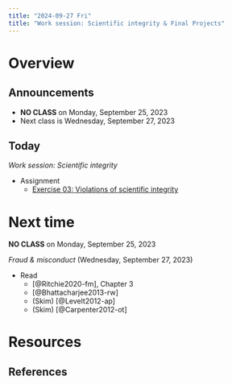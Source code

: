 ```yaml
---
title: "2024-09-27 Fri"
title: "Work session: Scientific integrity & Final Projects"
---
```


# Overview

## Announcements

- **NO CLASS** on Monday, September 25, 2023
- Next class is Wednesday, September 27, 2023

## Today

*Work session: Scientific integrity*

- [Assignment]{.green_assigned}
    - [Exercise 03: Violations of scientific integrity](../exercises/ex03-scientific-integrity.qmd)

# Next time

**NO CLASS** on Monday, September 25, 2023

*Fraud & misconduct* (Wednesday, September 27, 2023)

- Read
    - [@Ritchie2020-fm], Chapter 3
    - [@Bhattacharjee2013-rw]
    - (Skim) [@Levelt2012-ap]
    - (Skim) [@Carpenter2012-ot]

# Resources

## References